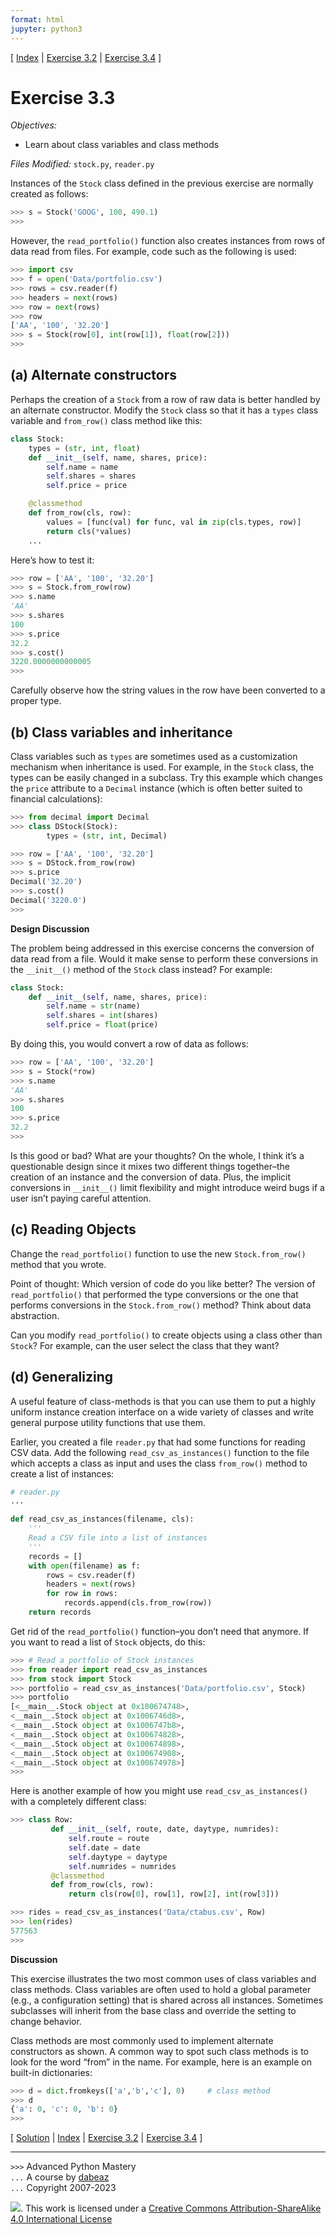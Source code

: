 ```yaml
---
format: html
jupyter: python3
---
```

\[ [Index](index.md) | [Exercise 3.2](ex3_2.md) | [Exercise 3.4](ex3_4.md) \]

# Exercise 3.3

*Objectives:*

- Learn about class variables and class methods

*Files Modified:* `stock.py`, `reader.py`

Instances of the `Stock` class defined in the previous exercise are
normally created as follows:

```python
>>> s = Stock('GOOG', 100, 490.1)
>>>
```

However, the `read_portfolio()` function also creates instances from rows
of data read from files.  For example, code such as the following is used:

```python
>>> import csv
>>> f = open('Data/portfolio.csv')
>>> rows = csv.reader(f)
>>> headers = next(rows)
>>> row = next(rows)
>>> row
['AA', '100', '32.20']
>>> s = Stock(row[0], int(row[1]), float(row[2]))
>>>
```

## (a) Alternate constructors

Perhaps the creation of a `Stock` from a row of raw data is better handled
by an alternate constructor.   Modify the `Stock` class so that it has
a `types` class variable and `from_row()` class method like this:

```python
class Stock:
    types = (str, int, float)
    def __init__(self, name, shares, price):
        self.name = name
        self.shares = shares
        self.price = price

    @classmethod
    def from_row(cls, row):
        values = [func(val) for func, val in zip(cls.types, row)]
        return cls(*values)
    ...
```

Here's how to test it:

```python
>>> row = ['AA', '100', '32.20']
>>> s = Stock.from_row(row)
>>> s.name
'AA'
>>> s.shares
100
>>> s.price
32.2
>>> s.cost()
3220.0000000000005
>>>
```

Carefully observe how the string values in the row have been converted to a proper type.

## (b) Class variables and inheritance

Class variables such as `types` are sometimes used as a customization mechanism
when inheritance is used.  For example, in the `Stock` class, the types can be
easily changed in a subclass.  Try this example which changes the `price` attribute
to a `Decimal` instance (which is often better suited to financial calculations):

```python
>>> from decimal import Decimal
>>> class DStock(Stock):
        types = (str, int, Decimal)

>>> row = ['AA', '100', '32.20']
>>> s = DStock.from_row(row)
>>> s.price
Decimal('32.20')
>>> s.cost()
Decimal('3220.0')
>>>
```

**Design Discussion**

The problem being addressed in this exercise concerns the conversion of data read
from a file.  Would it make sense to perform these conversions in the `__init__()` 
method of the `Stock` class instead?  For example:

```python
class Stock:
    def __init__(self, name, shares, price):
        self.name = str(name)
        self.shares = int(shares)
        self.price = float(price)
```

By doing this, you would convert a row of data as follows:

```python
>>> row = ['AA', '100', '32.20']
>>> s = Stock(*row)
>>> s.name
'AA'
>>> s.shares
100
>>> s.price
32.2
>>>
```

Is this good or bad?  What are your thoughts?  On the whole, I think
it's a questionable design since it mixes two different things
together--the creation of an instance and the conversion of data.
Plus, the implicit conversions in `__init__()` limit flexibility and
might introduce weird bugs if a user isn't paying careful attention.

## (c) Reading Objects

Change the `read_portfolio()` function to use the new `Stock.from_row()`
method that you wrote. 

Point of thought:  Which version of code do you like better?  The
version of `read_portfolio()` that performed the type conversions or
the one that performs conversions in the `Stock.from_row()` method?
Think about data abstraction.

Can you modify `read_portfolio()` to create objects using a class other
than `Stock`?  For example, can the user select the class that they want?  

## (d) Generalizing

A useful feature of class-methods is that you can use them to put a
highly uniform instance creation interface on a wide variety of
classes and write general purpose utility functions that use them.

Earlier, you created a file `reader.py` that had some functions for
reading CSV data.  Add the following `read_csv_as_instances()`
function to the file which accepts a class as input and uses the class
`from_row()` method to create a list of instances:

```python
# reader.py
...

def read_csv_as_instances(filename, cls):
    '''
    Read a CSV file into a list of instances
    '''
    records = []
    with open(filename) as f:
        rows = csv.reader(f)
        headers = next(rows)
        for row in rows:
            records.append(cls.from_row(row))
    return records
```

Get rid of the `read_portfolio()` function--you don't need that anymore.  If you want to
read a list of `Stock` objects, do this:

```python
>>> # Read a portfolio of Stock instances
>>> from reader import read_csv_as_instances
>>> from stock import Stock
>>> portfolio = read_csv_as_instances('Data/portfolio.csv', Stock)
>>> portfolio
[<__main__.Stock object at 0x100674748>, 
<__main__.Stock object at 0x1006746d8>, 
<__main__.Stock object at 0x1006747b8>, 
<__main__.Stock object at 0x100674828>, 
<__main__.Stock object at 0x100674898>, 
<__main__.Stock object at 0x100674908>, 
<__main__.Stock object at 0x100674978>]
>>>
```

Here is another example of how you might use `read_csv_as_instances()` with a completely different class:

```python
>>> class Row:
         def __init__(self, route, date, daytype, numrides):
             self.route = route
             self.date = date
             self.daytype = daytype
             self.numrides = numrides
         @classmethod
         def from_row(cls, row):
             return cls(row[0], row[1], row[2], int(row[3]))

>>> rides = read_csv_as_instances('Data/ctabus.csv', Row)
>>> len(rides)
577563
>>>
```

**Discussion**

This exercise illustrates the two most common uses of class variables
and class methods.  Class variables are often used to hold a global
parameter (e.g., a configuration setting) that is shared across all
instances.  Sometimes subclasses will inherit from the base class and
override the setting to change behavior.

Class methods are most commonly used to implement alternate
constructors as shown.  A common way to spot such class methods is to
look for the word "from" in the name.  For example, here is an example
on built-in dictionaries:

```python
>>> d = dict.fromkeys(['a','b','c'], 0)     # class method
>>> d
{'a': 0, 'c': 0, 'b': 0}
>>>
```

\[ [Solution](soln3_3.md) | [Index](index.md) | [Exercise 3.2](ex3_2.md) | [Exercise 3.4](ex3_4.md) \]

----
`>>>` Advanced Python Mastery  
`...` A course by [dabeaz](https://www.dabeaz.com)  
`...` Copyright 2007-2023  

![](https://i.creativecommons.org/l/by-sa/4.0/88x31.png). This work is licensed under a [Creative Commons Attribution-ShareAlike 4.0 International License](http://creativecommons.org/licenses/by-sa/4.0/)
